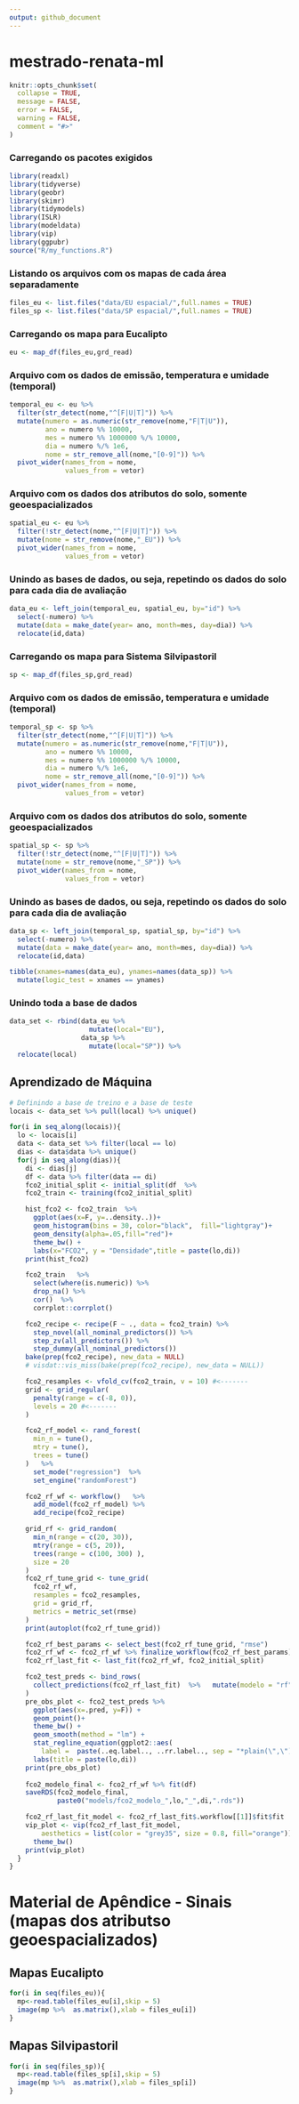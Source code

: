 ```yaml
---
output: github_document
---
```


# mestrado-renata-ml
```r
knitr::opts_chunk$set(
  collapse = TRUE,
  message = FALSE,
  error = FALSE,
  warning = FALSE,
  comment = "#>"
)
```

### Carregando os pacotes exigidos

```r
library(readxl)
library(tidyverse)
library(geobr)
library(skimr)
library(tidymodels)
library(ISLR)
library(modeldata)
library(vip)
library(ggpubr)
source("R/my_functions.R")
```

### Listando os arquivos com os mapas de cada área separadamente

```r
files_eu <- list.files("data/EU espacial/",full.names = TRUE)
files_sp <- list.files("data/SP espacial/",full.names = TRUE)
```


### Carregando os mapa para Eucalipto

```r
eu <- map_df(files_eu,grd_read)
```


### Arquivo com os dados de emissão, temperatura e umidade (temporal)

```r
temporal_eu <- eu %>% 
  filter(str_detect(nome,"^[F|U|T]")) %>% 
  mutate(numero = as.numeric(str_remove(nome,"F|T|U")),
         ano = numero %% 10000,
         mes = numero %% 1000000 %/% 10000,
         dia = numero %/% 1e6,
         nome = str_remove_all(nome,"[0-9]")) %>% 
  pivot_wider(names_from = nome, 
              values_from = vetor)
```

### Arquivo com os dados dos atributos do solo, somente geoespacializados

```r
spatial_eu <- eu %>% 
  filter(!str_detect(nome,"^[F|U|T]")) %>% 
  mutate(nome = str_remove(nome,"_EU")) %>% 
  pivot_wider(names_from = nome, 
              values_from = vetor)
```

### Unindo as bases de dados, ou seja, repetindo os dados do solo para cada dia de avaliação

```r
data_eu <- left_join(temporal_eu, spatial_eu, by="id") %>% 
  select(-numero) %>% 
  mutate(data = make_date(year= ano, month=mes, day=dia)) %>% 
  relocate(id,data)
```


### Carregando os mapa para Sistema Silvipastoril

```r
sp <- map_df(files_sp,grd_read)
```


### Arquivo com os dados de emissão, temperatura e umidade (temporal)


```r
temporal_sp <- sp %>% 
  filter(str_detect(nome,"^[F|U|T]")) %>% 
  mutate(numero = as.numeric(str_remove(nome,"F|T|U")),
         ano = numero %% 10000,
         mes = numero %% 1000000 %/% 10000,
         dia = numero %/% 1e6,
         nome = str_remove_all(nome,"[0-9]")) %>% 
  pivot_wider(names_from = nome, 
              values_from = vetor)
```

### Arquivo com os dados dos atributos do solo, somente geoespacializados

```r
spatial_sp <- sp %>% 
  filter(!str_detect(nome,"^[F|U|T]")) %>% 
  mutate(nome = str_remove(nome,"_SP")) %>% 
  pivot_wider(names_from = nome, 
              values_from = vetor)
```

### Unindo as bases de dados, ou seja, repetindo os dados do solo para cada dia de avaliação

```r
data_sp <- left_join(temporal_sp, spatial_sp, by="id") %>% 
  select(-numero) %>% 
  mutate(data = make_date(year= ano, month=mes, day=dia)) %>% 
  relocate(id,data)
```



```r
tibble(xnames=names(data_eu), ynames=names(data_sp)) %>% 
  mutate(logic_test = xnames == ynames)
```


### Unindo toda a base de dados

```r
data_set <- rbind(data_eu %>% 
                    mutate(local="EU"),
                  data_sp %>% 
                    mutate(local="SP")) %>% 
  relocate(local)
```

## Aprendizado de Máquina

```r
# Definindo a base de treino e a base de teste
locais <- data_set %>% pull(local) %>% unique()

for(i in seq_along(locais)){
  lo <- locais[i]
  data <- data_set %>% filter(local == lo)
  dias <- data$data %>% unique()
  for(j in seq_along(dias)){
    di <- dias[j]
    df <- data %>% filter(data == di)
    fco2_initial_split <- initial_split(df  %>%                                          select(-c(id,ano,mes,dia,local)) %>%                                           sample_n(trunc(nrow(df)*.75)), prop = 0.75)
    fco2_train <- training(fco2_initial_split)

    hist_fco2 <- fco2_train  %>%
      ggplot(aes(x=F, y=..density..))+
      geom_histogram(bins = 30, color="black",  fill="lightgray")+
      geom_density(alpha=.05,fill="red")+
      theme_bw() +
      labs(x="FCO2", y = "Densidade",title = paste(lo,di))
    print(hist_fco2)

    fco2_train   %>%    
      select(where(is.numeric)) %>%
      drop_na() %>%
      cor()  %>%
      corrplot::corrplot()

    fco2_recipe <- recipe(F ~ ., data = fco2_train) %>%
      step_novel(all_nominal_predictors()) %>%
      step_zv(all_predictors()) %>%
      step_dummy(all_nominal_predictors())
    bake(prep(fco2_recipe), new_data = NULL)
    # visdat::vis_miss(bake(prep(fco2_recipe), new_data = NULL))

    fco2_resamples <- vfold_cv(fco2_train, v = 10) #<-------
    grid <- grid_regular(
      penalty(range = c(-8, 0)),
      levels = 20 #<-------
    )

    fco2_rf_model <- rand_forest(
      min_n = tune(),
      mtry = tune(),
      trees = tune()
    )   %>%
      set_mode("regression")  %>%
      set_engine("randomForest")

    fco2_rf_wf <- workflow()   %>%
      add_model(fco2_rf_model) %>%
      add_recipe(fco2_recipe)

    grid_rf <- grid_random(
      min_n(range = c(20, 30)),
      mtry(range = c(5, 20)),
      trees(range = c(100, 300) ),
      size = 20
    )
    fco2_rf_tune_grid <- tune_grid(
      fco2_rf_wf,
      resamples = fco2_resamples,
      grid = grid_rf,
      metrics = metric_set(rmse)
    )
    print(autoplot(fco2_rf_tune_grid))

    fco2_rf_best_params <- select_best(fco2_rf_tune_grid, "rmse")
    fco2_rf_wf <- fco2_rf_wf %>% finalize_workflow(fco2_rf_best_params)
    fco2_rf_last_fit <- last_fit(fco2_rf_wf, fco2_initial_split)

    fco2_test_preds <- bind_rows(
      collect_predictions(fco2_rf_last_fit)  %>%   mutate(modelo = "rf")
    )
    pre_obs_plot <- fco2_test_preds %>%
      ggplot(aes(x=.pred, y=F)) +
      geom_point()+
      theme_bw() +
      geom_smooth(method = "lm") +
      stat_regline_equation(ggplot2::aes(
        label =  paste(..eq.label.., ..rr.label.., sep = "*plain(\",\")~~")))+
      labs(title = paste(lo,di))
    print(pre_obs_plot)
    
    fco2_modelo_final <- fco2_rf_wf %>% fit(df)
    saveRDS(fco2_modelo_final, 
            paste0("models/fco2_modelo_",lo,"_",di,".rds"))

    fco2_rf_last_fit_model <- fco2_rf_last_fit$.workflow[[1]]$fit$fit
    vip_plot <- vip(fco2_rf_last_fit_model,
        aesthetics = list(color = "grey35", size = 0.8, fill="orange")) +
      theme_bw()
    print(vip_plot)
  }
}
```


# Material de Apêndice - Sinais (mapas dos atributso geoespacializados)

## Mapas Eucalipto

```r
for(i in seq(files_eu)){
  mp<-read.table(files_eu[i],skip = 5)
  image(mp %>%  as.matrix(),xlab = files_eu[i])
}
```

## Mapas Silvipastoril

```r
for(i in seq(files_sp)){
  mp<-read.table(files_sp[i],skip = 5)
  image(mp %>%  as.matrix(),xlab = files_sp[i])
}
```
